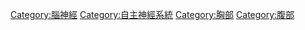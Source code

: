 {{catmain|迷走神經}}
{{commonscat|Nervus vagus|迷走神經}}

[[Category:腦神經|Category:腦神經]]
[[Category:自主神經系統|Category:自主神經系統]]
[[Category:胸部|Category:胸部]]
[[Category:腹部|Category:腹部]]